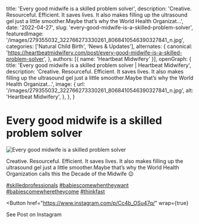   title: 'Every good midwife is a skilled problem solver',
  description: 'Creative. Resourceful. Efficient. It saves lives. It also makes filling up the ultrasound gel just a little smoother.Maybe that’s why the World Health Organizat...',
  date: '2022-04-27',
  slug: 'every-good-midwife-is-a-skilled-problem-solver',
  featuredImage: '/images/279355032_322766273330261_8068410546390327841_n.jpg',
  categories: ['Natural Child Birth', 'News & Updates'],
  alternates: {
    canonical: 'https://heartbeatmidwifery.com/post/every-good-midwife-is-a-skilled-problem-solver',
  },
  authors: [{ name: 'Heartbeat Midwifery' }],
  openGraph: {
    title: 'Every good midwife is a skilled problem solver | Heartbeat Midwifery',
    description: 'Creative. Resourceful. Efficient. It saves lives. It also makes filling up the ultrasound gel just a little smoother.Maybe that’s why the World Health Organizat...',
    image: {
      url: '/images/279355032_322766273330261_8068410546390327841_n.jpg',
      alt: 'Heartbeat Midwifery',
    },
  },
}


# Every good midwife is a skilled problem solver

<Image
  src="/images/279355032_322766273330261_8068410546390327841_n.jpg"
  size="large"
  wrap={true}
  alt="Every good midwife is a skilled problem solver"
/>

Creative. Resourceful. Efficient. It saves lives. It also makes filling up the ultrasound gel just a little smoother.Maybe that’s why the World Health Organization calls this the Decade of the Midwife 😉

[#skilledprofessionals](https://www.instagram.com/explore/tags/skilledprofessionals/) [#babiescomewhentheywant](https://www.instagram.com/explore/tags/babiescomewhentheywant/) [#babiescomewheretheycome](https://www.instagram.com/explore/tags/babiescomewheretheycome/) [#thinkfast](https://www.instagram.com/explore/tags/thinkfast/)

<Button
  href="https://www.instagram.com/p/Cc4b_OSu47q/"
  wrap={true}
>
  See Post on Instagram
</Button>
